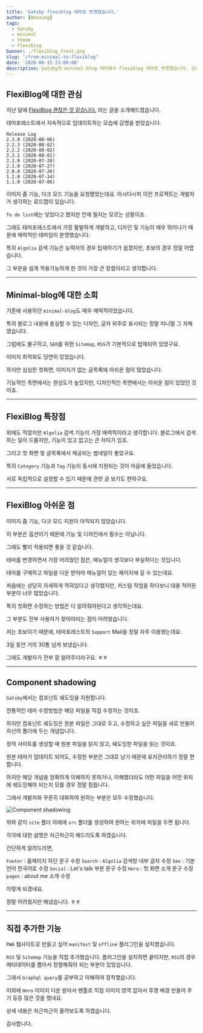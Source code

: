 ```yaml
---
title: 'Gatsby flexiblog 테마로 변경했습니다.'
author: [Woosung]
tags: 
  - Gatsby 
  - minimal 
  - theme 
  - flexiblog
banner: ./flexiblog_front.png
slug: "/from-minimal-to-flexiblog"
date: '2020-08-15 23:00:00'
description: Gatsby의 minimal-blog 테마에서 flexiblog 테마로 변경했습니다. 상당히 힘든 작업이었지만 모든 문제를 해결하였습니다. 
---
```

## FlexiBlog에 대한 관심

지난 달에 <a href="https://blog.wsgvet.com/gatsby-flexyblog/" target="_blank" rel="noopener noreferrer">FlexiBlog 괜찮은 것 같습니다.</a> 라는 글을 소개해드렸습니다.

테마포레스트에서 지속적으로 업데이트하는 모습에 감명을 받았습니다.

```
Release Log
2.3.0 (2020-08-06)
2.2.3 (2020-08-02)
2.2.2 (2020-08-02)
2.2.1 (2020-08-01)
2.2.0 (2020-07-28)
2.1.0 (2020-07-27)
2.0.0 (2020-07-26)
1.2.0 (2020-07-14)
1.1.0 (2020-07-06)
```

이미지 줌 기능, 다크 모드 기능을 요청했었는데요. 아시다시피 이런 프로젝트는 개발자가 생각하는 로드맵이 있습니다.

`To do list`에는 넣었다고 했지만 언제 될지는 모르는 상황이죠.

그래도 테마포레스트에서 가장 활발하게 개발하고, 디자인 및 기능이 매우 뛰어나기 때문에 매력적인 테마임이 분명했습니다.

특히 `Algolia` 검색 기능은 능력자의 경우 탑재하기가 쉽겠지만, 초보의 경우 정말 어렵습니다.

그 부분을 쉽게 적용가능하게 한 것이 가장 큰 장점이라고 생각합니다.

---

## Minimal-blog에 대한 소회

기존에 사용하던 `minimal-blog`도 매우 매력적이었습니다.

특히 블로그 내용에 충실할 수 있는 디자인, 글자 위주로 표시되는 정말 미니멀 그 자체였습니다.

그럼에도 불구하고, `SEO`를 위한 `Sitemap`, `RSS`가 기본적으로 탑재되어 있었구요. 

이미지 최적화도 당연히 있었습니다.

하지만 심심한 첫화면, 이미지가 없는 글목록에 아쉬운 점이 많았습니다.

기능적인 측면에서는 완성도가 높았지만, 디자인적인 측면에서는 아쉬운 점이 있었던 것이죠.

---

## FlexiBlog 특장점

위에도 적었지만 `Algolia` 검색 기능이 가장 매력적이라고 생각합니다. 블로그에서 검색하는 일이 드물지만, 기능이 있고 없고는 큰 차이가 있죠.

그리고 첫 화면 및 글목록에서 제공되는 썸네일이 좋았구요.

특히 `Category` 기능과 `Tag` 기능이 동시에 지원되는 것이 마음에 들었습니다.

서로 독립적으로 설정할 수 있기 때문에 관련 글 보기도 편하구요.

---

## FlexiBlog 아쉬운 점

이미지 줌 기능, 다크 모드 지원이 아직되지 않았습니다.

이 부분은 옵션이기 때문에 기능 및 디자인에서 필수는 아닙니다.

그래도 빨리 적용되면 좋을 것 같습니다.

테마를 변경하면서 가장 어려웠던 점은, 매뉴얼이 생각보다 부실하다는 것입니다.

테마를 구매하고 파일을 다운 받아야 매뉴얼이 있는 페이지에 갈 수 있는데요.

처음에는 상당히 자세하게 적혀있다고 생각했지만, 커스텀 작업을 하다보니 대충 적어둔 부분이 너무 많았습니다.

특히 첫화면 수정하는 방법은 다 알려줘야된다고 생각하는데요.

그 부분도 전부 사용자가 찾아야되는 점이 어려웠습니다.

저는 초보이기 때문에, 테마포레스트의 `Support` Mail을 정말 자주 이용했는데요.

3일 동안 거의 30통 넘게 보냈습니다.

그래도 개발자가 전부 잘 알려주더라구요. ㅎㅎ

---

## Component shadowing

`Gatsby`에서는 컴포넌트 쉐도잉을 지원합니다.

전통적인 테마 수정방법은 해당 파일을 직접 수정하는 것이죠.

하지만 컴포넌트 쉐도잉은 원본 파일은 그대로 두고, 수정하고 싶은 파일을 새로 만들어 자신의 폴더에 두는 개념입니다.

정적 사이트를 생성할 때 원본 파일을 읽지 않고, 쉐도잉한 파일을 읽는 것이죠.

원본 테마가 업데이트 되어도, 수정한 부분은 그대로 남기 때문에 유지관리하기 정말 편합니다.

하지만 해당 개념을 정확하게 이해하지 못하거나, 이해했더라도 어떤 파일을 어떤 위치에 쉐도잉해야 되는지 모를 경우 정말 힘듭니다.

그래서 개발자와 꾸준히 대화하여 원하는 부분은 모두 수정했습니다.

![Component shadowing](./shadowing.png)

위와 같이 `site` 폴더 아래에 `src` 폴더를 생성하여 원하는 위치에 파일을 두면 됩니다.

각각에 대한 설명은 차근차근히 해드리도록 하겠습니다.

간단하게 알려드리면,

`Footer` : 홈페이지 하단 문구 수정
`Search` : `Algolia` 검색창 내부 글자 수정
`Seo` : 기본 언어 한국어로 수정
`Social` : Let's talk 부분 문구 수정
`Hero` : 첫 화면 소개 문구 수정
`pages` : about me 소개 수정

이렇게 되겠네요.

정말 어려웠지만 해냈습니다. ㅎㅎ

---

## 직접 추가한 기능

`PWA` 웹사이트로 만들고 싶어 `manifest` 및 `offline` 플러그인을 설치했습니다.

`RSS` 및 `Sitemap` 기능을 직접 추가했습니다. 플러그인을 설치하면 끝이지만, `RSS`의 경우 메타데이터를 뽑아서 정렬해줘야 되는 부분이 있었습니다.

그래서 `Graphql query`를 공부하고 이해하여 장착했습니다.

이외에 `Hero` 이미지 다운 받아서 펜툴로 직접 이미지 영역 잡아서 투명 배경 만들어 주기 등등 많은 것을 했네요.

상세 내용은 차근차근히 올려보도록 하겠습니다.

감사합니다.